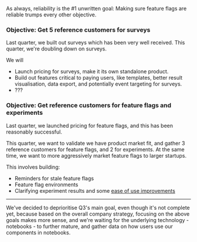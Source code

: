 As always, reliability is the #1 unwritten goal: Making sure feature flags are reliable trumps every other objective.


### Objective: Get 5 reference customers for surveys

Last quarter, we built out surveys which has been very well received. This quarter, we're doubling down on surveys.

We will

- Launch pricing for surveys, make it its own standalone product.
- Build out features critical to paying users, like templates, better result visualisation, data export, and potentially event targeting for surveys.
- ???

### Objective: Get reference customers for feature flags and experiments

Last quarter, we launched pricing for feature flags, and this has been reasonably successful.

This quarter, we want to validate we have product market fit, and gather 3 reference customers for feature flags, and 2 for experiments. At the same time, we want to more aggressively market feature flags to larger startups.

This involves building:

- Reminders for stale feature flags
- Feature flag environments
- Clarifying experiment results and some [ease of use improvements](https://github.com/PostHog/posthog/labels/feature%2Fexperimentation)

---

We've decided to deprioritise Q3's main goal, even though it's not complete yet, because based on the overall company strategy, focusing on the above goals makes more sense, and we're waiting for the underlying technology - notebooks - to further mature, and gather data on how users use our components in notebooks.

